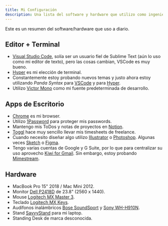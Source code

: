 ```yaml
---
title: Mi Configuración
description: Una lista del software y hardware que utilizo como ingeniero de front-end
---
```


Este es un resumen del software/hardware que uso a diario.

## Editor + Terminal

- [Visual Studio Code](https://code.visualstudio.com/), solía ser un usuario fiel de Sublime Text (aún lo uso como mi editor de texto), pero las cosas cambian, VSCode es muy bueno.
- [Hyper](https://hyper.is/) es mi elección de terminal.
- Constantemente estoy probando nuevos temas y justo ahora estoy utilizando _Panda Syntax_ para [VSCode](https://marketplace.visualstudio.com/items?itemName=tinkertrain.theme-panda) y para [Hyper](https://github.com/siamak/hyperterm-panda).
- Utilizo [Victor Mono](https://rubjo.github.io/victor-mono/) como mi fuente predeterminada de desarrollo.

## Apps de Escritorio

- [Chrome](https://www.google.com/chrome/) es mi browser.
- Utilizo [1Password](https://1password.com/) para proteger mis passwords.
- Mantengo mis ToDos y notas de proyectos en [Notion](https://www.notion.so/).
- [Toggl](https://toggl.com/) hace muy sencillo llevar mis timesheets de freelance.
- Cuando necesito diseñar algo utilizo [Illustrator](https://www.adobe.com/products/illustrator.html) o [Photoshop](https://www.adobe.com/products/photoshop.html). Algunas veces [Sketch](https://www.sketch.com/) o [Figma](https://www.figma.com/).
- Tengo varias cuentas de Google y G Suite, por lo que para centralizar su uso aprovecho [Kiwi for Gmail](https://www.kiwiforgmail.com/). Sin embargo, estoy probando [Mimestream](https://mimestream.com/).

## Hardware

- MacBook Pro 15" 2018 / Mac Mini 2012.
- Monitor [Dell P2418D](https://www.amazon.com/Dell-P2418D-23-8-16-Monitor/dp/B074MMR1V3) de 23.8" (2560 x 1440).
- Mouse [Logitech MX Master 3](https://www.logitech.com/en-us/product/mx-master-3.910-005620.html).
- Teclado [Logitech MX Keys](https://www.logitech.com/en-us/products/keyboards/mx-keys-wireless-keyboard.920-009294.html).
- Audífonos inalámbricos [Bose SoundSport](https://www.bose.com/en_us/products/headphones/earphones/soundsport-wireless.html#v=soundsport_wireless_black) y [Sony WH-H910N](https://www.sony.com/electronics/headband-headphones/wh-h910n).
- Stand [SavvyStand](https://www.amazon.com/dp/B01M05SYJL) para mi laptop.
- Standing Desk de marca desconocida.
